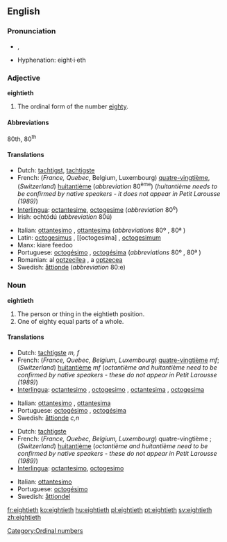 ==English==

===Pronunciation===
*{{IPA|/ˈeɪtiəθ/}}, {{SAMPA|/"eIti@T/}}
*Hyphenation: eight·i·eth

===Adjective===
'''eightieth'''

# The ordinal form of the number [[eighty]].

====Abbreviations====
80th, 80<sup>th</sup>

====Translations====
{{top}}
*Dutch: [[tachtigst]], [[tachtigste]]
*French: (''France, Quebec'', Belgium, Luxembourg) [[quatre-vingtième]], (''Switzerland'') [[huitantième]] (''abbreviation'' 80<sup>ème</sup>) (''huitantième needs to be confirmed by native speakers - it does not appear in Petit Larousse (1989)'')
*[[Interlingua]]: [[octantesime]], [[octogesime]] (''abbreviation'' 80<sup>e</sup>)
*Irish: ochtódú (''abbreviation'' 80ú)
{{mid}}
*Italian: [[ottantesimo]] {{m}}, [[ottantesima]] {{f}} (''abbreviations'' 80º {{m}}, 80ª {{f}})
*Latin: [[octogesimus]] {{m}}, [[octogesima] {{f}}, [[octogesimum]] {{n}}
*Manx: kiare feedoo
*Portuguese: [[octogésimo]] {{m}}, [[octogésima]] {{f}} (''abbreviations'' 80º {{m}}, 80ª {{f}})
*Romanian: al [[optzecilea]] {{m}}, a [[optzecea]] {{f}}
*Swedish: [[åttionde]] (''abbreviation'' 80:e)
{{bottom}}

===Noun===
'''eightieth'''

# The person or thing in the eightieth position.
# One of eighty equal parts of a whole.

====Translations====
{{trans-top|The person or thing in the eightieth position}}
*Dutch: [[tachtigste]] ''m, f''
*French: (''France, Quebec, Belgium, Luxembourg'') [[quatre-vingtième]]  ''mf''; (''Switzerland'') [[huitantième]] ''mf'' (''octantième and huitantième need to be confirmed by native speakers - these do not appear in Petit Larousse (1989)'')
*[[Interlingua]]: [[octantesimo]] {{m}}, [[octogesimo]] {{m}}, [[octantesima]] {{f}}, [[octogesima]] {{f}}
{{trans-mid}}
*Italian: [[ottantesimo]] {{m}}, [[ottantesima]] {{f}}
*Portuguese: [[octogésimo]] {{m}}, [[octogésima]] {{f}}
*Swedish: [[åttionde]] ''c,n''
{{trans-bottom}}

{{trans-top|One of eighty equal parts of a whole}}
*Dutch: [[tachtigste]] {{n}}
*French: (''France, Quebec, Belgium, Luxembourg'') quatre-vingtième {{m}};  (''Switzerland'') [[huitantième]] {{m}} (''octantième and huitantième need to be confirmed by native speakers - these do not appear in Petit Larousse (1989)'')
*[[Interlingua]]: [[octantesimo]], [[octogesimo]]
{{trans-mid}}
*Italian: [[ottantesimo]] {{m}}
*Portuguese: [[octogésimo]] {{m}}
*Swedish: [[åttiondel]] {{c}}
{{trans-bottom}}

[[Category:Ordinal numbers]]

[[fr:eightieth]]
[[ko:eightieth]]
[[hu:eightieth]]
[[pl:eightieth]]
[[pt:eightieth]]
[[sv:eightieth]]
[[zh:eightieth]]